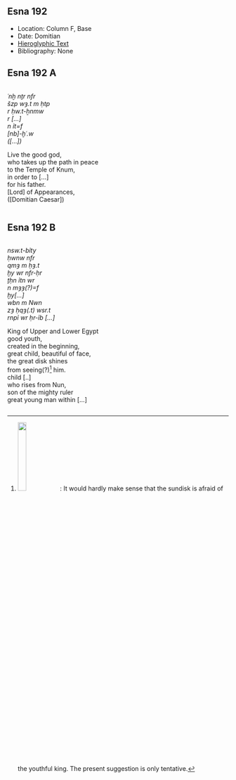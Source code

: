 ## Esna 192 {-}  
  
  
- Location: Column F, Base  
- Date: Domitian  
- [Hieroglyphic Text](https://www.ifao.egnet.net/uploads/publications/enligne/Temples-Esna002.pdf#page=386){target="_blank"}  
- Bibliography: None  
  
<style>  
  .col2 {  
    columns: 2 300px;         /* number of columns and width in pixels*/  
    -webkit-columns: 2 300px; /* chrome, safari */  
    -moz-columns: 2 300px;    /* firefox */  
    -webkit-column-break-inside: avoid;  
    -page-break-inside: avoid;  
    -break-inside: avoid;  
  }  
  
</style>  
  
## Esna 192 A {-}  
<div class="col2">  
  
*ʿnḫ nṯr nfr  *  
*šzp wȝ.t m ḥtp   *  
  *r ḥw.t-ẖnmw  *  
*r [...]  *  
  *n ỉt=f  *  
*[nb]-ḫʿ.w  *  
*([...]) *  
  
Live the good god,    
who takes up the path in peace  
   to the Temple of Knum,  
in order to [...]  
   for his father.  
[Lord] of Appearances,  
([Domitian Caesar])  
</div>  
  
## Esna 192 B {-}  
<div class="col2">  
  
*nsw.t-bỉty  *  
*ḥwnw nfr  *  
*qmȝ m ḥȝ.t  *  
*ḫy wr nfr-ḥr  *  
*ṯḥn ỉtn wr   *  
  *n mȝȝ(?)=f  *  
*ḫy[...]  *  
*wbn m Nwn  *  
*zȝ ḥqȝ(.t) wsr.t  *  
*rnpỉ wr ḥr-ỉb [...]  *  
   
King of Upper and Lower Egypt  
good youth,  
created in the beginning,  
great child, beautiful of face,  
   the great disk shines   
       from seeing(?)[^fn-192-1] him.  
child [..]  
who rises from Nun,  
son of the mighty ruler  
great young man within [...]  
  
</div>  
  
[^fn-192-1]: ![](images/192_1.png){width=20%}: It would hardly make sense that the sundisk is afraid of the youthful king. The present suggestion is only tentative.  
